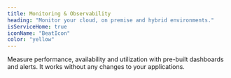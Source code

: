 ```yaml
---
title: Monitoring & Observability
heading: "Monitor your cloud, on premise and hybrid environments."
isServiceHome: true
iconName: "BeatIcon"
color: "yellow"
---
```


Measure performance, availability and utilization with pre-built dashboards and alerts. It works without any changes to your applications.

